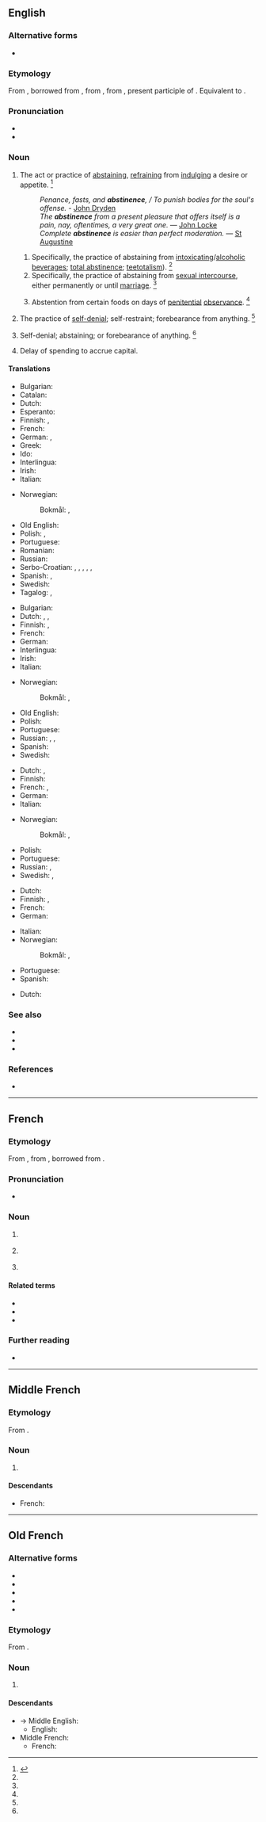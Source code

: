 ==English==
{{wikipedia}}

===Alternative forms===
* {{l|en|abstinency}}

===Etymology===
{{PIE root|en|ten}}
From {{inh|en|enm|-}}, borrowed from {{bor|en|fro|abstinence}}, from {{der|en|la|abstinentia}}, from {{m|la|abstinēns}}, present participle of {{m|la|abstineō||I withhold}}. Equivalent to {{af|en|abstain|-ence}}.

===Pronunciation===
* {{IPA|/ˈæb.stɪ.nəns/|lang=en}}
* {{audio|En-us-abstinence.ogg|Audio (US)|lang=en}}

===Noun===
{{en-noun|~}}

# The act or practice of [[abstaining]], [[refrain]]ing from [[indulge|indulging]] a desire or appetite. {{defdate|First attested around 1150 to 1350.}}<ref name=SOED>{{R:SOED5|page=10}}</ref>
#: ''Penance, fasts, and '''abstinence''', / To punish bodies for the soul's offense.'' - [[w:John Dryden|John Dryden]]
#: ''The '''abstinence''' from a present pleasure that offers itself is a pain, nay, oftentimes, a very great one.'' — [[w:John Locke|John Locke]]
#: ''Complete '''abstinence''' is easier than perfect moderation.'' — [[w:Augustine of Hippo|St Augustine]]
## Specifically, the practice of abstaining from [[intoxicating]]/[[alcoholic]] [[beverage]]s; [[total abstinence]]; [[teetotalism]]). {{defdate|First attested around 1150 to 1350.}}<ref name=SOED/>
## Specifically, the practice of abstaining from [[sexual intercourse]], either permanently or until [[marriage]]. {{defdate|First attested around 1150 to 1350.}}<ref name=SOED/>
## {{lb|en|ecclesiastical}} Abstention from certain foods on days of [[penitential]] [[observance]]. {{defdate|First attested around 1150 to 1350.}}<ref name=SOED/>
# The practice of [[self-denial]]; self-restraint; forebearance from anything. {{defdate|First attested around 1350 to 1470.}}<ref name=SOED/>
# {{lb|en|obsolete}} Self-denial; abstaining; or forebearance of anything. {{defdate|First attested around 1150 to 1350.}}<ref name=SOED/>
# {{lb|en|business}} Delay of spending to accrue capital.

====Translations====
{{trans-top|the act or practice of abstaining}}
* Bulgarian: {{t+|bg|въздържание}}
* Catalan: {{t|ca|abstinència|f}}
* Dutch: {{t+|nl|onthouding|f}}
* Esperanto: {{t|eo|abstinado}}
* Finnish: {{t|fi|pidättyminen}}, {{t+|fi|pidättyvyys}}
* French: {{t+|fr|abstinence|f}}
* German: {{t+|de|Enthaltsamkeit|f}}, {{t+|de|Abstinenz|f}}
* Greek: {{t+|el|εγκράτεια||f}}
* Ido: {{t+|io|abstinenco}}
* Interlingua: {{t|ia|abstinentia}}
* Irish: {{t|ga|abstanaid|f}}
* Italian: {{t+|it|astinenza|f}}
{{trans-mid}}
* Norwegian: 
*: Bokmål: {{t|nb|avhold|n}}, {{t+|nb|avholdenhet|m}}
* Old English: {{t|ang|sȳfernes|f}}
* Polish: {{t+|pl|abstynencja|f}}, {{t+|pl|wstrzemięźliwość|f}}
* Portuguese: {{t+|pt|abstinência|f}}
* Romanian: {{t+|ro|abstinență|f}}
* Russian: {{t+|ru|воздержа́ние|n}}
* Serbo-Croatian: {{t+|sh|uzdržljivost}}, {{t|sh|samoodricanje}}, {{t+|sh|uzdržavanje}}, {{t+|sh|umerenost}}, {{t+|sh|trezvenost}}, {{t+|sh|trezvenjaštvo}}
* Spanish: {{t+|es|vigilia|f}}, {{t+|es|abstinencia|f}}
* Swedish: {{t+|sv|avhållsamhet}}
* Tagalog: {{t|tl|pangilin}}, {{t|tl|ngilin}}
{{trans-bottom}}

{{trans-top|specifically, abstinence from alcohol}}
* Bulgarian: {{t+|bg|трезвеност}}
* Dutch: {{t|nl|alcoholonthouding|f}}, {{qualifier|more frequent}} {{t|nl|geheelonthouding|f}}, {{t+|nl|abstinentie|f}}
* Finnish: {{t+|fi|raittius}}, {{t|fi|täysraittius}}
* French: {{t+|fr|abstinence|f}}
* German: {{t+|de|Abstinenz|f}}
* Interlingua: {{t-check|ia|[[abstinentia]] [[de]] [[alcohol]]}} {{attention|ia|2=was "[[abstinentia]] [[de]] [[alcohol]]" - assumed sum-of-parts; if an idiom, remove the wikilinks to the individual words. see [[User:Kephir/gadgets/xte#Translation_fixing]]}}
* Irish: {{t|ga|lánstaonadh|m}}
* Italian: {{t+|it|astinenza|f}}
{{trans-mid}}
* Norwegian: 
*: Bokmål: {{t|nb|avhold|n}}, {{t+|nb|avholdenhet|m}}
* Old English: {{t|ang|sȳfernes|f}}
* Polish: {{t+|pl|abstynencja|f}}
* Portuguese: {{t+|pt|abstinência|f}}
* Russian: {{t+|ru|воздержа́ние|n}}, {{t+|ru|тре́звенность|f}}, {{t+|ru|абстине́нция|f}}
* Spanish: {{t+|es|abstinencia|f}}
* Swedish: {{t+|sv|absolutism}}
{{trans-bottom}}

{{trans-top|specifically, abstinence from sexual intercourse}}
* Dutch: {{t+|nl|onthouding|f}}, {{t+|nl|abstinentie|f}}
* Finnish: {{t+|fi|pidättyvyys}}
* French: {{t+|fr|abstinence|f}}, {{t|fr|[[abstinence]] [[sexuelle]]|f}}
* German: {{t+|de|Keuschheit|f}}
* Italian: {{t+|it|astinenza|f}}
{{trans-mid}}
* Norwegian:
*: Bokmål: {{t|nb|avhold|n}}, {{t+|nb|avholdenhet|m}}
* Polish: {{t+|pl|wstrzemięźliwość|f}}
* Portuguese: {{t|pt|[[abstinência]] [[sexual]]|f}}
* Russian: {{t+|ru|воздержа́ние|n}}, {{t+|ru|абстине́нция|f}}
* Swedish: {{t+|sv|avhållsamhet}}, {{t+|sv|kyskhet}}
{{trans-bottom}}

{{trans-top|the practice of self-denial}}
* Dutch: {{t+|nl|onthouding|f}}
* Finnish: {{t+|fi|pidättyvyys}}, {{t+|fi|kieltäytyminen}}
* French: {{t+|fr|abstinence|f}}
* German: {{t+|de|Enthaltsamkeit|f}}
{{trans-mid}}
* Italian: {{t+|it|astinenza|f}}
* Norwegian:
*: Bokmål: {{t|nb|avhold|n}}, {{t+|nb|avholdenhet|m}}
* Portuguese: {{t+|pt|abstinência|f}}
* Spanish: {{t+|es|vigilia|f}}
{{trans-bottom}}

{{trans-top|delay of spending}}
* Dutch: {{t|nl|uitstel van betaling}}
{{trans-mid}}
{{trans-bottom}}

===See also===
* {{l|en|abstention}}
* {{l|en|continence}}
* {{l|en|asexual}}

===References===
<references/>
* {{R:Webster 1913}}

----

==French==

===Etymology===
From {{inh|fr|frm|abstinence}}, from {{inh|fr|fro|abstinence}}, borrowed from {{bor|fr|la|abstinentia}}.

===Pronunciation===
* {{audio|LL-Q150 (fra)-Lyokoï-abstinence.wav|Audio|lang=fr}}

===Noun===
{{fr-noun|f}}

# {{l|en|abstinence}} {{gloss|act or practice of abstaining}}
# {{l|en|abstinence}} {{gloss|specifically act or practice of abstaining from alcohol}}
# {{l|en|abstinence}} {{gloss|specifically act or practice of abstaining from sexual relations}}

====Related terms====
* {{l|fr|abstinent}}
* {{l|fr|abstenir}}
* {{l|fr|abstention}}

===Further reading===
* {{R:TLFi}}

----

==Middle French==

===Etymology===
From {{inh|frm|fro|abstinence}}.

===Noun===
{{frm-noun|f}}

# {{l|en|abstinence}} {{gloss|act or practice of abstaining}}

====Descendants====
* French: {{l|fr|abstinence}}

----

==Old French==

===Alternative forms===
* {{l|fro|abstinance}}
* {{l|fro|astenance}}
* {{l|fro|astinence}}
* {{l|fro|austinance}}
* {{l|fro|austinence}}

===Etymology===
From {{inh|fro|la|abstinentia}}.

===Noun===
{{fro-noun|f}}

# {{l|en|abstinence}} {{gloss|act or practice of abstaining}}

====Descendants====
* → Middle English:
** English: {{l|en|abstinence}}
* Middle French: {{l|frm|abstinence}}
** French: {{l|fr|abstinence}}